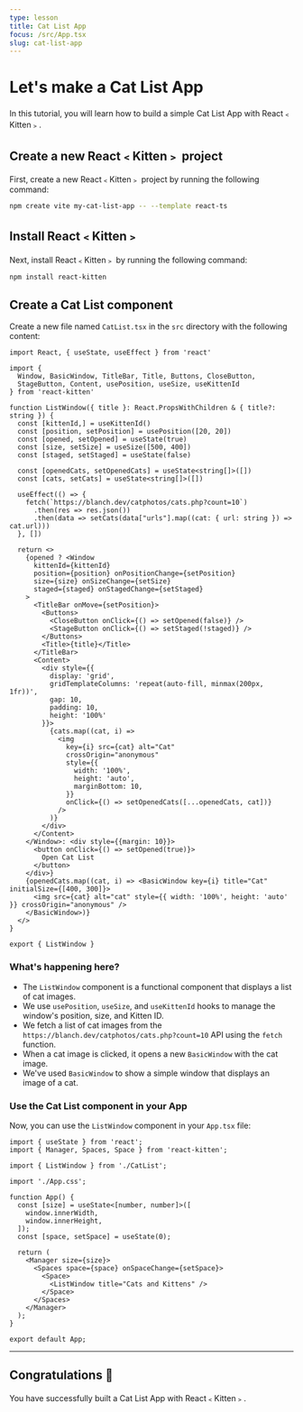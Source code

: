 ```yaml
---
type: lesson
title: Cat List App
focus: /src/App.tsx
slug: cat-list-app
---
```


# Let's make a Cat List App

In this tutorial, you will learn how to build a simple Cat List App with React﹤Kitten﹥.

## Create a new React﹤Kitten﹥ project

First, create a new React﹤Kitten﹥ project by running the following command:

```bash
npm create vite my-cat-list-app -- --template react-ts
```

## Install React﹤Kitten﹥

Next, install React﹤Kitten﹥ by running the following command:

```bash
npm install react-kitten
```

## Create a Cat List component

Create a new file named `CatList.tsx` in the `src` directory with the following content:

```tsx
import React, { useState, useEffect } from 'react'

import {
  Window, BasicWindow, TitleBar, Title, Buttons, CloseButton,
  StageButton, Content, usePosition, useSize, useKittenId
} from 'react-kitten'

function ListWindow({ title }: React.PropsWithChildren & { title?: string }) {
  const [kittenId,] = useKittenId()
  const [position, setPosition] = usePosition([20, 20])
  const [opened, setOpened] = useState(true)
  const [size, setSize] = useSize([500, 400])
  const [staged, setStaged] = useState(false)
  
  const [openedCats, setOpenedCats] = useState<string[]>([])
  const [cats, setCats] = useState<string[]>([])
  
  useEffect(() => {
    fetch(`https://blanch.dev/catphotos/cats.php?count=10`)
      .then(res => res.json())
      .then(data => setCats(data["urls"].map((cat: { url: string }) => cat.url)))
  }, [])

  return <>
    {opened ? <Window
      kittenId={kittenId}
      position={position} onPositionChange={setPosition}
      size={size} onSizeChange={setSize}
      staged={staged} onStagedChange={setStaged}
    >
      <TitleBar onMove={setPosition}>
        <Buttons>
          <CloseButton onClick={() => setOpened(false)} />
          <StageButton onClick={() => setStaged(!staged)} />
        </Buttons>
        <Title>{title}</Title>
      </TitleBar>
      <Content>
        <div style={{
          display: 'grid',
          gridTemplateColumns: 'repeat(auto-fill, minmax(200px, 1fr))',
          gap: 10,
          padding: 10,
          height: '100%'
        }}>
          {cats.map((cat, i) =>
            <img
              key={i} src={cat} alt="Cat"
              crossOrigin="anonymous"
              style={{
                width: '100%',
                height: 'auto',
                marginBottom: 10,
              }}
              onClick={() => setOpenedCats([...openedCats, cat])}
            />
          )}
        </div>
      </Content>
    </Window>: <div style={{margin: 10}}>
      <button onClick={() => setOpened(true)}>
        Open Cat List
      </button>
    </div>}
    {openedCats.map((cat, i) => <BasicWindow key={i} title="Cat" initialSize={[400, 300]}>
      <img src={cat} alt="cat" style={{ width: '100%', height: 'auto' }} crossOrigin="anonymous" />
    </BasicWindow>)}
  </>
}

export { ListWindow }
```

### What's happening here?

- The `ListWindow` component is a functional component that displays a list of cat images.
- We use `usePosition`, `useSize`, and `useKittenId` hooks to manage the window's position, size, and Kitten ID.
- We fetch a list of cat images from the `https://blanch.dev/catphotos/cats.php?count=10` API using the `fetch` function.
- When a cat image is clicked, it opens a new `BasicWindow` with the cat image.
- We've used `BasicWindow` to show a simple window that displays an image of a cat.

### Use the Cat List component in your App

Now, you can use the `ListWindow` component in your `App.tsx` file:

```tsx
import { useState } from 'react';
import { Manager, Spaces, Space } from 'react-kitten';

import { ListWindow } from './CatList';

import './App.css';

function App() {
  const [size] = useState<[number, number]>([
    window.innerWidth,
    window.innerHeight,
  ]);
  const [space, setSpace] = useState(0);

  return (
    <Manager size={size}>
      <Spaces space={space} onSpaceChange={setSpace}>
        <Space>
          <ListWindow title="Cats and Kittens" />
        </Space>
      </Spaces>
    </Manager>
  );
}

export default App;
```

---

## Congratulations 🥳

You have successfully built a Cat List App with React﹤Kitten﹥.
